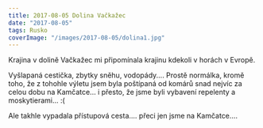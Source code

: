 ```yaml
---
title: 2017-08-05 Dolina Vačkažec
date: "2017-08-05"
tags: Rusko
coverImage: "/images/2017-08-05/dolina1.jpg"
---
```



<CustomImage
  src="/images/2017-08-05/dolina1.jpg"
  alt="Dolina Vačkažec"
  size="horizontalLarge"
/>

Krajina v dolině Vačkažec mi připomínala krajinu kdekoli v horách v Evropě.

Vyšlapaná cestička, zbytky sněhu, vodopády.... Prostě normálka, kromě toho, že z tohohle výletu jsem byla poštípaná od komárů snad nejvíc za celou dobu na Kamčatce... i přesto, že jsme byli vybavení repelenty a moskytierami... :(

<CustomImage
  src="/images/2017-08-05/dolina3.jpg"
  alt="Dolina Vačkažec"
  size="horizontalLarge"
/>

<CustomImage
  src="/images/2017-08-05/dolina4.jpg"
  alt="Dolina Vačkažec"
  size="horizontalLarge"
/>

<div className="flex justify-between">
  <div className="mr-2">
    <CustomImage
      src="/images/2017-08-05/dolina2.jpg"
      alt="Dolina Vačkažec"
      size="verticalSmall"
    />
  </div>
  <div>
    <CustomImage
      src="/images/2017-08-05/dolina5.jpg"
      alt="Dolina Vačkažec"
      size="verticalSmall"
    />
  </div>
</div>

Ale takhle vypadala přístupová cesta.... přeci jen jsme na Kamčatce....

<CustomImage
  src="/images/2017-08-05/dolina6.jpg"
  alt="Dolina Vačkažec"
  size="horizontalLarge"
/>
